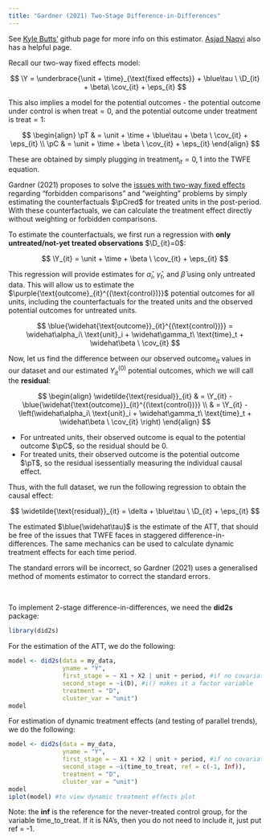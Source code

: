 ```yaml
---
title: "Gardner (2021) Two-Stage Difference-in-Differences"
---
```


::: small
See [Kyle Butts'](https://kylebutts.github.io/did2s/articles/Two-Stage-Difference-in-Differences.html) github page for more info on this estimator. [Asjad Naqvi](https://asjadnaqvi.github.io/DiD/docs/code_r/07_did2s_r/) also has a helpful page.
:::

Recall our two-way fixed effects model:

$$
\Y = \underbrace{\unit + \time}_{\text{fixed effects}} + \blue\tau \ \D_{it} + \beta\ \cov_{it} + \eps_{it}
$$

This also implies a model for the potential outcomes - the potential outcome under control is when $\text{treat}=0$, and the potential outcome under treatment is $\text{treat}=1$:

$$
\begin{align}
\pT & = \unit + \time + \blue\tau + \beta \ \cov_{it} + \eps_{it} \\
\pC & = \unit + \time + \beta \ \cov_{it} + \eps_{it}
\end{align}
$$

::: small
These are obtained by simply plugging in $\text{treatment}_{it}=0,1$ into the TWFE equation.
:::

Gardner (2021) proposes to solve the [issues with two-way fixed effects](twfestaggered.qmd) regarding "forbidden comparisons" and "weighting" problems by simply estimating the counterfactuals $\pCred$ for treated units in the post-period. With these counterfactuals, we can calculate the treatment effect directly without weighting or forbidden comparisons.

To estimate the counterfactuals, we first run a regression with **only untreated/not-yet treated observations** $\D_{it}=0$:

$$
\Y_{it} = \unit + \time + \beta \ \cov_{it} + \eps_{it}
$$

This regression will provide estimates for $\widehat\alpha_i$, $\widehat\gamma_t$, and $\widehat{\beta}$ using only untreated data. This will allow us to estimate the $\purple{\text{outcome}_{it}^{(\text{control})}}$ potential outcomes for all units, including the counterfactuals for the treated units and the observed potential outcomes for untreated units.

$$
\blue{\widehat{\text{outcome}}_{it}^{(\text{control})}} = \widehat\alpha_i\ \text{unit}_i + \widehat\gamma_t\ \text{time}_t + \widehat\beta \ \cov_{it}
$$

Now, let us find the difference between our observed $\text{outcome}_{it}$ values in our dataset and our estimated $Y_{it}^{(0)}$ potential outcomes, which we will call the **residual**:

$$
\begin{align}
\widetilde{\text{residual}}_{it} & = \Y_{it} - \blue{\widehat{\text{outcome}}_{it}^{(\text{control})}} \\
& = \Y_{it} - \left(\widehat\alpha_i\ \text{unit}_i + \widehat\gamma_t\ \text{time}_t + \widehat\beta \ \cov_{it} \right)
\end{align}
$$

-   For untreated units, their observed outcome is equal to the potential outcome $\pC$, so the residual should be 0.
-   For treated units, their observed outcome is the potential outcome $\pT$, so the residual isessentially measuring the individual causal effect.

Thus, with the full dataset, we run the following regression to obtain the causal effect:

$$
\widetilde{\text{residual}}_{it} = \delta + \blue\tau \ \D_{it} + \eps_{it}
$$

The estimated $\blue{\widehat\tau}$ is the estimate of the ATT, that should be free of the issues that TWFE faces in staggered difference-in-differences. The same mechanics can be used to calculate dynamic treatment effects for each time period.

::: small
The standard errors will be incorrect, so Gardner (2021) uses a generalised method of moments estimator to correct the standard errors.
:::

<br />

To implement 2-stage difference-in-differences, we need the **did2s** package:

```r
library(did2s)
```

For the estimation of the ATT, we do the following:

```r
model <- did2s(data = my_data,
               yname = "Y",
               first_stage = ~ X1 + X2 | unit + period, #if no covariates, put "0"
               second_stage = ~i(D), #i() makes it a factor variable
               treatment = "D",
               cluster_var = "unit")
model
```

For estimation of dynamic treatment effects (and testing of parallel trends), we do the following:

```r
model <- did2s(data = my_data,
               yname = "Y",
               first_stage = ~ X1 + X2 | unit + period, #if no covariates, put "0"
               second_stage = ~i(time_to_treat, ref = c(-1, Inf)),
               treatment = "D",
               cluster_var = "unit")
model
iplot(model) #to view dynamic treatment effects plot
```

::: small
Note: the **inf** is the reference for the never-treated control group, for the variable time_to_treat. If it is NA's, then you do not need to include it, just put ref = -1.
:::
